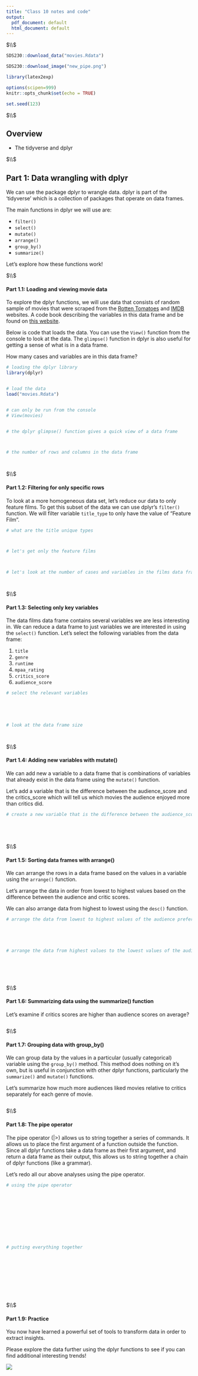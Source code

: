 ```yaml
---
title: "Class 10 notes and code"
output:
  pdf_document: default
  html_document: default
---
```






$\\$







<!--  Please run the code in the  R chunk below once. This will install some
packages and download data and images needed for these exercises.  -->

```r

SDS230::download_data("movies.Rdata")

SDS230::download_image("new_pipe.png")


```





```r


library(latex2exp)

options(scipen=999)
knitr::opts_chunk$set(echo = TRUE)

set.seed(123)

```





$\\$




## Overview


 * The tidyverse and dplyr





$\\$








## Part 1: Data wrangling with dplyr 


We can use the package dplyr to wrangle data. dplyr is part of the 'tidyverse'
which is a collection of packages that operate on data frames.

The main functions in dplyr we will use are:

 * `filter()`
 * `select()`
 * `mutate()`
 * `arrange()`
 * `group_by()`
 * `summarize()`


Let's explore how these functions work!






$\\$






#### Part 1.1: Loading and viewing movie data



To explore the dplyr functions, we will use data that consists of random sample
of movies that were scraped from the [Rotten
Tomatoes](https://www.rottentomatoes.com/) and [IMDB](https://www.imdb.com/)
websites. A code book describing the variables in this data frame and be found
on [this website](http://www2.stat.duke.edu/~mc301/data/movies.html).


Below is code that loads the data. You can use the `View()` function from the
console to look at the data. The `glimpse()` function in dplyr is also useful
for getting a sense of what is in a data frame.


How many cases and variables are in this data frame? 



```r


# loading the dplyr library 
library(dplyr)


# load the data
load("movies.Rdata")


# can only be run from the console
# View(movies)


# the dplyr glimpse() function gives a quick view of a data frame



# the number of rows and columns in the data frame




```






$\\$







#### Part 1.2: Filtering for only specific rows 



To look at a more homogeneous data set, let's reduce our data to only feature
films. To get this subset of the data we can use dplyr's `filter()` function. We
will filter variable `title_type` to only have the value of "Feature Film".


```r


# what are the title unique types 



# let's get only the feature films



# let's look at the number of cases and variables in the films data frame




```






$\\$







#### Part 1.3: Selecting only key variables

The data films data frame contains several variables we are less interesting in.
We can reduce a data frame to just variables we are interested in using the
`select()` function. Let's select the following variables from the data frame:

1. `title`
2. `genre`
3. `runtime`
4. `mpaa_rating`
5. `critics_score`
6. `audience_score`




```r


# select the relevant variables


                
                

# look at the data frame size




```





$\\$





#### Part 1.4: Adding new variables with mutate()

We can add new a variable to a data frame that is combinations of variables that
already exist in the data frame using the `mutate()` function.

Let's add a variable that is the difference between the audience_score and the
critics_score which will tell us which movies the audience enjoyed more than
critics did.



```r


# create a new variable that is the difference between the audience_score and the critics_score






```



$\\$





#### Part 1.5: Sorting data frames with arrange()

We can arrange the rows in a data frame based on the values in a variable using the `arrange()` function. 

Let's arrange the data in order from lowest to highest values based on the difference between the audience and critic scores.

We can also arrange data from highest to lowest using the `desc()` function. 



```r


# arrange the data from lowest to highest values of the audience preference





# arrange the data from highest values to the lowest values of the audience preference







```




$\\$






#### Part 1.6: Summarizing data using the summarize() function

Let's examine if critics scores are higher than audience scores on average? 



```r






```





$\\$






#### Part 1.7: Grouping data with group_by()

We can group data by the values in a particular (usually categorical) variable
using the `group_by()` method. This method does nothing on it's own, but is
useful in conjunction with other dplyr functions, particularly the `summarize()`
and `mutate()` functions.

Let's summarize how much more audiences liked movies relative to critics
separately for each genre of movie.


```r








```



$\\$





#### Part 1.8: The pipe operator


The pipe operator (|>) allows us to string together a series of commands. It
allows us to place the first argument of a function outside the function. Since
all dplyr functions take a data frame as their first argument, and return a data
frame as their output, this allows us to string together a chain of dplyr
functions (like a grammar).


Let's redo all our above analyses using the pipe operator. 



```r


# using the pipe operator











# putting everything together











```




$\\$





#### Part 1.9: Practice


You now have learned a powerful set of tools to transform data in order to extract insights.


Please explore the data further using the dplyr functions to see if you can find additional interesting trends! 




![](new_pipe.png)




